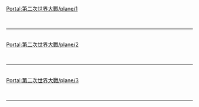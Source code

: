 {{Portal:第二次世界大戰/box-header|航空武器|Portal:第二次世界大戰/plane|}}
[[Portal:第二次世界大戰/plane/1|Portal:第二次世界大戰/plane/1]]
{{Portal:第二次世界大戰/plane/1}} <div style="clear: both"></div><br/><hr/><br/>
[[Portal:第二次世界大戰/plane/2|Portal:第二次世界大戰/plane/2]]
{{Portal:第二次世界大戰/plane/2}} <div style="clear: both"></div><br/><hr/><br/>
[[Portal:第二次世界大戰/plane/3|Portal:第二次世界大戰/plane/3]]
{{Portal:第二次世界大戰/plane/3}} <div style="clear: both"></div><br/><hr/><br/>
{{Portal:第二次世界大戰/box-footer|}}